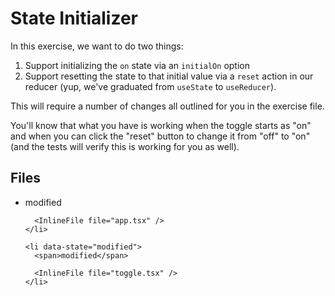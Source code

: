 # State Initializer

In this exercise, we want to do two things:

1.  Support initializing the `on` state via an `initialOn` option
2.  Support resetting the state to that initial value via a `reset` action in
    our reducer (yup, we've graduated from `useState` to `useReducer`).

This will require a number of changes all outlined for you in the exercise file.

You'll know that what you have is working when the toggle starts as "on" and
when you can click the "reset" button to change it from "off" to "on" (and the
tests will verify this is working for you as well).

<section id="files" className="not-prose">
  <h2>Files</h2>

  <ul>
    <li data-state="modified">
      <span>modified</span>

      <InlineFile file="app.tsx" />
    </li>

    <li data-state="modified">
      <span>modified</span>

      <InlineFile file="toggle.tsx" />
    </li>

  </ul>
</section>
